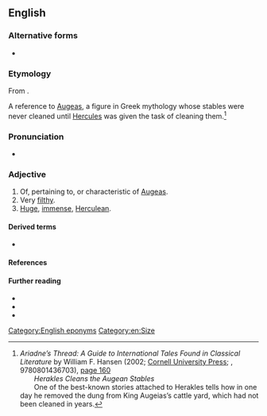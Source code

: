 ==English==

===Alternative forms===
* {{l|en|Augæan}}

===Etymology===
From {{etyl|la|en}} {{m|la|Augeas}} {{suffix|en||an}}.

A reference to [[w:Augeas|Augeas]], a figure in Greek mythology whose stables were never cleaned until [[w:Hercules|Hercules]] was given the task of cleaning them.<ref name="AT">
''Ariadne’s Thread: A Guide to International Tales Found in Classical Literature'' by William F. Hansen (2002; [http://www.cornellpress.cornell.edu/cup_detail.taf?ti_id=3674 Cornell University Press]; {{ISBN|9780801475726}}, 9780801436703), [http://books.google.co.uk/books?id=ezDlXl7gP9oC&pg=PA160&dq=%22Augean+stables%22&ei=ZAtOSoPJIY6-yQTn9ezvAg page 160]<br>  ''Herakles Cleans the Augean Stables''<br>  One of the best-known stories attached to Herakles tells how in one day he removed the dung from King Augeias’s cattle yard, which had not been cleaned in years.</ref>

===Pronunciation===
* {{IPA|en|/ɔːˈdʒiːən/}}

===Adjective===
{{en-adj}}

# Of, pertaining to, or characteristic of [[Augeas]].
# Very [[filthy]].
# [[huge|Huge]], [[immense]], [[Herculean]].
#: {{uxi|en|an Augean task}}

====Derived terms====
* {{l|en|Augean stables}}

====References====
<references/>

====Further reading====
* {{R:Macmillan}}
* {{R:MWO}}
* {{R:Collins}}

[[Category:English eponyms]]
[[Category:en:Size]]